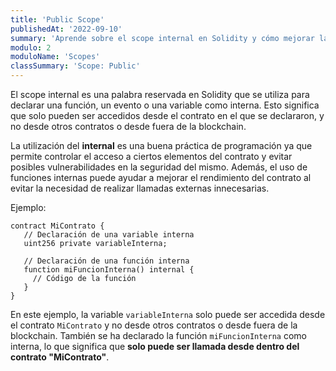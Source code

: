 ```yaml
---
title: 'Public Scope'
publishedAt: '2022-09-10'
summary: 'Aprende sobre el scope internal en Solidity y cómo mejorar la seguridad y el rendimiento de tus contratos.'
modulo: 2
moduloName: 'Scopes'
classSummary: 'Scope: Public'
---
```


El scope internal es una palabra reservada en Solidity que se utiliza para declarar una función, un evento o una variable como interna. Esto significa que solo pueden ser accedidos desde el contrato en el que se declararon, y no desde otros contratos o desde fuera de la blockchain.

La utilización del **internal** es una buena práctica de programación ya que permite controlar el acceso a ciertos elementos del contrato y evitar posibles vulnerabilidades en la seguridad del mismo. Además, el uso de funciones internas puede ayudar a mejorar el rendimiento del contrato al evitar la necesidad de realizar llamadas externas innecesarias.

Ejemplo:

```solidity:Solidity
contract MiContrato {
   // Declaración de una variable interna
   uint256 private variableInterna;

   // Declaración de una función interna
   function miFuncionInterna() internal {
     // Código de la función
   }
}
```

En este ejemplo, la variable ```variableInterna``` solo puede ser accedida desde el contrato ```MiContrato``` y no desde otros contratos o desde fuera de la blockchain. También se ha declarado la función ```miFuncionInterna``` como interna, lo que significa que **solo puede ser llamada desde dentro del contrato "MiContrato"**.
